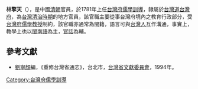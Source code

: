 '''林擎天'''（{{bd|?||?|}}），是中國[[清朝|清朝]]官員，於1781年上任[[台灣府儒學訓導|台灣府儒學訓導]]，隸屬於[[台灣道|台灣道]][[台灣府|台灣府]]，為[[台灣清治時期|台灣清治時期]]的地方官員，該官職主要從事台灣府境內之教育行政部分，受[[台灣府儒學教授|台灣府儒學教授]]制約，該官職亦通常為閩籍，語言可與[[台灣人|台灣人]]互作溝通，事實上，教學上也以[[閩南語|閩南語]]為主，[[官話|官話]]為輔。

==參考文獻==
*[[劉寧顏|劉寧顏]]編，《重修台灣省通志》，台北市，[[台灣省文獻委員會|台灣省文獻委員會]]，1994年。
{{start box}}
{{s-before|[[張錦_(乾隆舉人)|張錦]]}}
{{s-title|[[台灣府儒學訓導|台灣府儒學訓導]]|1781年上任}}
{{s-after|[[陳鼐_(臺灣府儒學訓導)|陳鼐]]}}
{{end box}}
{{清朝人物小作品}}

[[Category:台灣府儒學訓導|Category:台灣府儒學訓導]]
